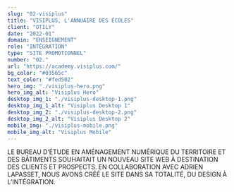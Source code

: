 ```yaml
---
slug: "02-visiplus"
title: "VISIPLUS, L'ANNUAIRE DES ÉCOLES"
client: "OTILY"
date: "2022-01"
domain: "ENSEIGNEMENT"
role: "INTÉGRATION"
type: "SITE PROMOTIONNEL"
number: "02."
url: "https://academy.visiplus.com/"
bg_color: "#03565c"
text_color: "#fed502"
hero_img: "./visiplus-hero.png"
hero_img_alt: "Visiplus Hero"
desktop_img_1: "./visiplus-desktop-1.png"
desktop_img_1_alt: "Visiplus Desktop 1"
desktop_img_2: "./visiplus-desktop-2.png"
desktop_img_2_alt: "Visiplus Desktop 2"
mobile_img: "./visiplus-mobile.png"
mobile_img_alt: "Visiplus Mobile"
---
```


LE BUREAU D’ÉTUDE EN AMÉNAGEMENT NUMÉRIQUE DU TERRITOIRE ET DES BÂTIMENTS SOUHAITAIT UN NOUVEAU SITE WEB À DESTINATION DES CLIENTS ET PROSPECTS. EN COLLABORATION AVEC ADRIEN LAPASSET, NOUS AVONS CRÉÉ LE SITE DANS SA TOTALITÉ, DU DESIGN À L’INTÉGRATION.
